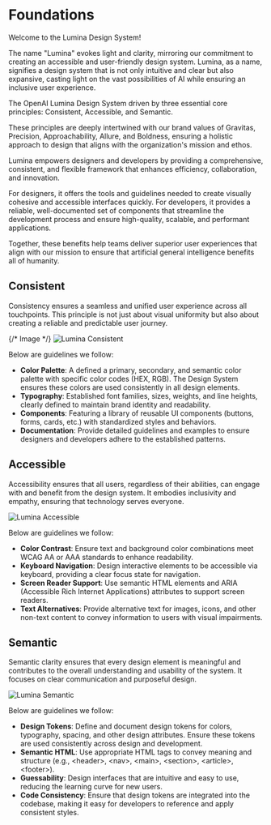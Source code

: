 
<Meta name="Foundations" title="Foundations" />

# Foundations

Welcome to the Lumina Design System!

The name "Lumina" evokes light and clarity, mirroring our commitment to creating an accessible and user-friendly design system. Lumina, as a name, signifies a design system that is not only intuitive and clear but also expansive, casting light on the vast possibilities of AI while ensuring an inclusive user experience.

The OpenAI Lumina Design System driven by three essential core principles: Consistent, Accessible, and Semantic.

These principles are deeply intertwined with our brand values of Gravitas, Precision, Approachability, Allure, and Boldness, ensuring a holistic approach to design that aligns with the organization's mission and ethos.

Lumina empowers designers and developers by providing a comprehensive, consistent, and flexible framework that enhances efficiency, collaboration, and innovation. 

For designers, it offers the tools and guidelines needed to create visually cohesive and accessible interfaces quickly. For developers, it provides a reliable, well-documented set of components that streamline the development process and ensure high-quality, scalable, and performant applications. 

Together, these benefits help teams deliver superior user experiences that align with our mission to ensure that artificial general intelligence benefits all of humanity.

## Consistent

Consistency ensures a seamless and unified user experience across all touchpoints. This principle is not just about visual uniformity but also about creating a reliable and predictable user journey.

{/* Image */}
![Lumina Consistent](/images/bg-1.png)

Below are guidelines we follow: 

- **Color Palette**: A defined a primary, secondary, and semantic color palette with specific color codes (HEX, RGB). The Design System ensures these colors are used consistently in all design elements.
- **Typography**: Established font families, sizes, weights, and line heights, clearly defined to maintain brand identity and readability.
- **Components**: Featuring a library of reusable UI components (buttons, forms, cards, etc.) with standardized styles and behaviors.
- **Documentation**: Provide detailed guidelines and examples to ensure designers and developers adhere to the established patterns.

## Accessible

Accessibility ensures that all users, regardless of their abilities, can engage with and benefit from the design system. It embodies inclusivity and empathy, ensuring that technology serves everyone.

![Lumina Accessible](/images/bg-2.png)

Below are guidelines we follow: 

- **Color Contrast**: Ensure text and background color combinations meet WCAG AA or AAA standards to enhance readability.
- **Keyboard Navigation**: Design interactive elements to be accessible via keyboard, providing a clear focus state for navigation.
- **Screen Reader Support**: Use semantic HTML elements and ARIA (Accessible Rich Internet Applications) attributes to support screen readers.
- **Text Alternatives**: Provide alternative text for images, icons, and other non-text content to convey information to users with visual impairments.

## Semantic

Semantic clarity ensures that every design element is meaningful and contributes to the overall understanding and usability of the system. It focuses on clear communication and purposeful design.

![Lumina Semantic](/images/bg-3.png)

Below are guidelines we follow: 

- **Design Tokens**: Define and document design tokens for colors, typography, spacing, and other design attributes. Ensure these tokens are used consistently across design and development.
- **Semantic HTML**: Use appropriate HTML tags to convey meaning and structure (e.g., \<header\>, \<nav\>, \<main\>, \<section\>, \<article\>, \<footer\>).
- **Guessability**: Design interfaces that are intuitive and easy to use, reducing the learning curve for new users.
- **Code Consistency**: Ensure that design tokens are integrated into the codebase, making it easy for developers to reference and apply consistent styles.